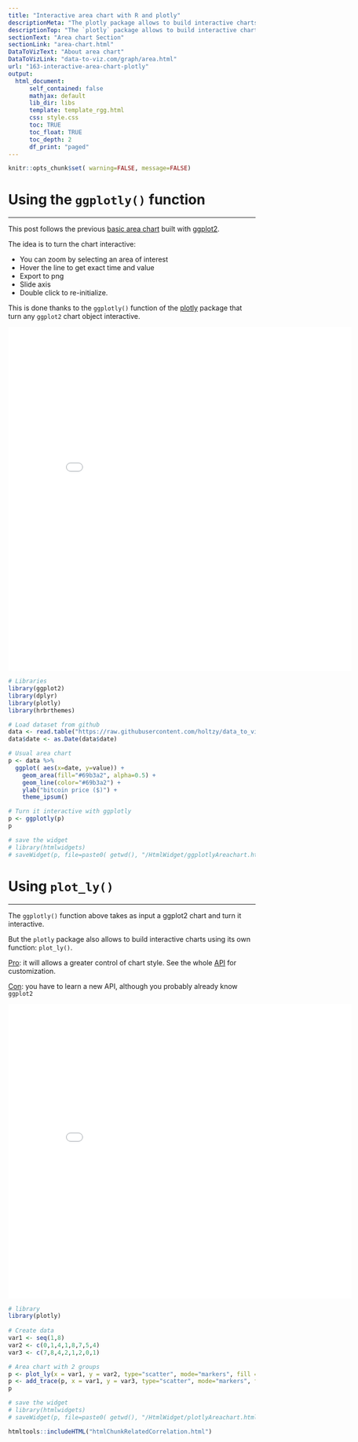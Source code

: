 ```yaml
---
title: "Interactive area chart with R and plotly"
descriptionMeta: "The plotly package allows to build interactive charts directly from R. Here is a application to area chart, with explanation and reproducible code."
descriptionTop: "The `plotly` package allows to build interactive charts directly from `R`. Here is a application to [area chart](area-chart.html), using both the `plot_ly()` and `ggplotly()` functions."
sectionText: "Area chart Section"
sectionLink: "area-chart.html"
DataToVizText: "About area chart"
DataToVizLink: "data-to-viz.com/graph/area.html"
url: "163-interactive-area-chart-plotly"
output:
  html_document:
      self_contained: false    
      mathjax: default
      lib_dir: libs
      template: template_rgg.html
      css: style.css
      toc: TRUE
      toc_float: TRUE
      toc_depth: 2
      df_print: "paged"
---
```



```r
knitr::opts_chunk$set( warning=FALSE, message=FALSE)
```

<div class="container">




# Using the `ggplotly()` function
***

<div class = "row">

<div class = "col-md-6  col-sm-12 align-self-center">

This post follows the previous [basic area chart](164-area-chart-ggplot2.html) built with [ggplot2](ggplot2-package.html).

The idea is to turn the chart interactive:

- You can zoom by selecting an area of interest
- Hover the line to get exact time and value
- Export to png
- Slide axis
- Double click to re-initialize.

This is done thanks to the `ggplotly()` function of the [plotly](plotly.html) package that turn any `ggplot2` chart object interactive. 

</div>


<div class = "col-md-6  col-sm-12">

<center><iframe src="HtmlWidget/ggplotlyAreachart.html" height="700" width="700" style="border:none;"></iframe></center>

</div>
</div>




```r
# Libraries
library(ggplot2)
library(dplyr)
library(plotly)
library(hrbrthemes)

# Load dataset from github
data <- read.table("https://raw.githubusercontent.com/holtzy/data_to_viz/master/Example_dataset/3_TwoNumOrdered.csv", header=T)
data$date <- as.Date(data$date)

# Usual area chart
p <- data %>%
  ggplot( aes(x=date, y=value)) +
    geom_area(fill="#69b3a2", alpha=0.5) +
    geom_line(color="#69b3a2") +
    ylab("bitcoin price ($)") +
    theme_ipsum()

# Turn it interactive with ggplotly
p <- ggplotly(p)
p

# save the widget
# library(htmlwidgets)
# saveWidget(p, file=paste0( getwd(), "/HtmlWidget/ggplotlyAreachart.html"))
```















# Using `plot_ly()`
***

<div class = "row">

<div class = "col-md-6  col-sm-12 align-self-center">

The `ggplotly()` function above takes as input a ggplot2 chart and turn it interactive.

But the `plotly` package also allows to build interactive charts using its own function: `plot_ly()`.

<u>Pro</u>: it will allows a greater control of chart style. See the whole [API](https://plot.ly/r/reference/) for customization.

<u>Con</u>: you have to learn a new API, although you probably already know `ggplot2`
</div>


<div class = "col-md-6  col-sm-12">

<center><iframe src="HtmlWidget/plotlyAreachart.html" height="600" width="700" style="border:none;"></iframe></center>

</div>
</div>




```r
# library
library(plotly)
 
# Create data
var1 <- seq(1,8)
var2 <- c(0,1,4,1,8,7,5,4)
var3 <- c(7,8,4,2,1,2,0,1)

# Area chart with 2 groups
p <- plot_ly(x = var1, y = var2, type="scatter", mode="markers", fill = "tozeroy")
p <- add_trace(p, x = var1, y = var3, type="scatter", mode="markers", fill = "tonexty")
p

# save the widget
# library(htmlwidgets)
# saveWidget(p, file=paste0( getwd(), "/HtmlWidget/plotlyAreachart.html"))
```





<!-- Close container -->
</div>




```r
htmltools::includeHTML("htmlChunkRelatedCorrelation.html")
```

